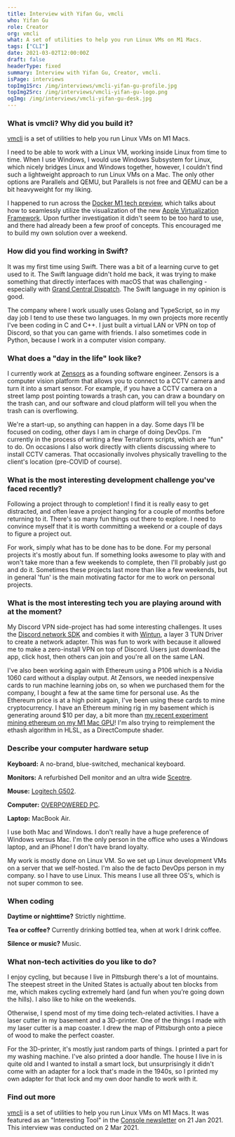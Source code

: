 ```yaml
---
title: Interview with Yifan Gu, vmcli
who: Yifan Gu
role: Creator
org: vmcli
what: A set of utilities to help you run Linux VMs on M1 Macs.
tags: ["CLI"]
date: 2021-03-02T12:00:00Z
draft: false
headerType: fixed
summary: Interview with Yifan Gu, Creator, vmcli.
isPage: interviews
topImg1Src: /img/interviews/vmcli-yifan-gu-profile.jpg
topImg2Src: /img/interviews/vmcli-yifan-gu-logo.png
ogImg: /img/interviews/vmcli-yifan-gu-desk.jpg
---
```


### What is vmcli? Why did you build it?

[vmcli](https://github.com/gyf304/vmcli) is a set of utilities to help you run
Linux VMs on M1 Macs.

I need to be able to work with a Linux VM, working inside Linux from time to
time. When I use Windows, I would use Windows Subsystem for Linux, which nicely
bridges Linux and Windows together, however, I couldn't find such a lightweight
approach to run Linux VMs on a Mac. The only other options are Parallels and
QEMU, but Parallels is not free and QEMU can be a bit heavyweight for my liking.

I happened to run across the
[Docker M1 tech preview](https://www.docker.com/blog/download-and-try-the-tech-preview-of-docker-desktop-for-m1/),
which talks about how to seamlessly utilize the visualization of the new
[Apple Virtualization Framework](https://developer.apple.com/documentation/virtualization).
Upon further investigation it didn't seem to be too hard to use, and there had
already been a few proof of concepts. This encouraged me to build my own
solution over a weekend.

<ImageProvider center src="/img/interviews/vmcli-yifan-gu-product.svg" alt="vmcli product screenshot" caption="Setting up a VM with vmcli." />

### How did you find working in Swift?

It was my first time using Swift. There was a bit of a learning curve to get
used to it. The Swift language didn't hold me back, it was trying to make
something that directly interfaces with macOS that was challenging - especially
with
[Grand Central Dispatch](https://en.wikipedia.org/wiki/Grand_Central_Dispatch).
The Swift language in my opinion is good.

The company where I work usually uses Golang and TypeScript, so in my day job I
tend to use these two languages. In my own projects more recently I've been
coding in C and C++. I just built a virtual LAN or VPN on top of Discord, so
that you can game with friends. I also sometimes code in Python, because I work
in a computer vision company.

### What does a "day in the life" look like?

I currently work at [Zensors](https://www.zensors.com/) as a founding software
engineer. Zensors is a computer vision platform that allows you to connect to a
CCTV camera and turn it into a smart sensor. For example, if you have a CCTV
camera on a street lamp post pointing towards a trash can, you can draw a
boundary on the trash can, and our software and cloud platform will tell you
when the trash can is overflowing.

We're a start-up, so anything can happen in a day. Some days I’ll be focused on
coding, other days I am in charge of doing DevOps. I'm currently in the process
of writing a few Terraform scripts, which are "fun" to do. On occasions I also
work directly with clients discussing where to install CCTV cameras. That
occasionally involves physically travelling to the client's location (pre-COVID
of course).

### What is the most interesting development challenge you've faced recently?

Following a project through to completion! I find it is really easy to get
distracted, and often leave a project hanging for a couple of months before
returning to it. There's so many fun things out there to explore. I need to
convince myself that it is worth committing a weekend or a couple of days to
figure a project out.

For work, simply what has to be done has to be done. For my personal projects
it's mostly about fun. If something looks awesome to play with and won't take
more than a few weekends to complete, then I'll probably just go and do it.
Sometimes these projects last more than like a few weekends, but in general
'fun' is the main motivating factor for me to work on personal projects.

### What is the most interesting tech you are playing around with at the moment?

My Discord VPN side-project has had some interesting challenges. It uses the
[Discord network SDK](https://discord.com/developers/docs/game-sdk/networking)
and combies it with [Wintun](https://www.wintun.net/), a layer 3 TUN Driver to
create a network adapter. This was fun to work with because it allowed me to
make a zero-install VPN on top of Discord. Users just download the app, click
host, then others can join and you're all on the same LAN.

I've also been working again with Ethereum using a P106 which is a Nvidia 1060
card without a display output. At Zensors, we needed inexpensive cards to run
machine learning jobs on, so when we purchased them for the company, I bought a
few at the same time for personal use. As the Ethereum price is at a high point
again, I've been using these cards to mine cryptocurrency. I have an Ethereum
mining rig in my basement which is generating around $10 per day, a bit more
than
[my recent experiment mining ethereum on my M1 Mac GPU](https://blog.yifangu.com/2021/02/26/mining-ethereum-on-a-m1-mac-gpu/)!
I'm also trying to reimplement the ethash algorithm in HLSL, as a DirectCompute
shader.

### Describe your computer hardware setup

<ImageProvider center src="/img/interviews/vmcli-yifan-gu-desk.jpg" alt="The desk of Yifan, vmcli" />

**Keyboard:** A no-brand, blue-switched, mechanical keyboard.

**Monitors:** A refurbished Dell monitor and an ultra wide
[Sceptre](https://www.amazon.com/Monitors-Sceptre-Computers-Accessories/s?rh=n%3A1292115011%2Cp_89%3ASceptre).

**Mouse:**
[Logitech G502](https://www.logitechg.com/en-gb/products/gaming-mice/g502-hero-gaming-mouse.html).

**Computer:** [OVERPOWERED PC](https://www.walmart.com/ip/66JOIO7GH9ZB).

**Laptop:** MacBook Air.

I use both Mac and Windows. I don't really have a huge preference of Windows
versus Mac. I'm the only person in the office who uses a Windows laptop, and an
iPhone! I don't have brand loyalty.

My work is mostly done on Linux VM. So we set up Linux development VMs on a
server that we self-hosted. I'm also the de facto DevOps person in my company.
so I have to use Linux. This means I use all three OS's, which is not super
common to see.

### When coding

**Daytime or nighttime?** Strictly nighttime.

**Tea or coffee?** Currently drinking bottled tea, when at work I drink coffee.

**Silence or music?** Music.

### What non-tech activities do you like to do?

I enjoy cycling, but because I live in Pittsburgh there's a lot of mountains.
The steepest street in the United States is actually about ten blocks from me,
which makes cycling extremely hard (and fun when you’re going down the hills). I
also like to hike on the weekends.

Otherwise, I spend most of my time doing tech-related activities. I have a laser
cutter in my basement and a 3D-printer. One of the things I made with my laser
cutter is a map coaster. I drew the map of Pittsburgh onto a piece of wood to
make the perfect coaster.

For the 3D-printer, it's mostly just random parts of things. I printed a part
for my washing machine. I've also printed a door handle. The house I live in is
quite old and I wanted to install a smart lock, but unsurprisingly it didn't
come with an adapter for a lock that's made in the 1940s, so I printed my own
adapter for that lock and my own door handle to work with it.

### Find out more

[vmcli](https://github.com/gyf304/vmcli) is a set of utilities to help you run
Linux VMs on M1 Macs. It was featured as an "Interesting Tool" in the
[Console newsletter](https://console.dev) on 21 Jan 2021. This interview was
conducted on 2 Mar 2021.
